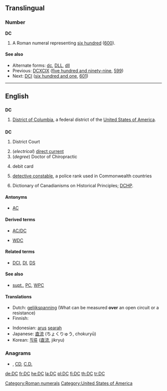 {{also|dC|d.C.|D.C.}}
==Translingual==

===Number===
'''DC'''

# A Roman numeral representing [[six hundred]] ([[600]]).

====See also====
* Alternate forms: [[dc]], [[DLL]], [[dll]]
* Previous: [[DCXCIX]] ([[five hundred and ninety-nine]], [[599]])
* Next: [[DCI]] ([[six hundred and one]], [[601]])

[[Category:Roman numerals]]

----

==English==

==={{abbreviation}}===
'''DC'''

# {{geography}} [[District of Columbia]], a federal district of the [[United States of America]].

==={{initialism}}===
'''DC'''

# {{legal}} District Court
# (''electrical'') [[direct current]]
# (''degree'') Doctor of Chiropractic
# {{banking}} debit card
# {{police}} [[detective constable]], a police rank used in Commonwealth countries
# Dictionary of Canadianisms on Historical Principles; [[DCHP]].

====Antonyms====
* [[AC]]

====Derived terms====
* [[AC/DC]]
* {{sense|police}} [[WDC]]

====Related terms====
* {{sense|police}} [[DCI]], [[DI]], [[DS]]

====See also====
* {{sense|police}} [[supt.]], [[PC]], [[WPC]]

====Translations====
{{trans-top|direct current}}
* Dutch: [[gelijkspanning]] (What can be measured '''over''' an open circuit or a resistance)
* Finnish: {{t-|fi|tasavirta}}
{{trans-mid}}
* Indonesian: [[arus]] [[arah|searah]]
* Japanese: [[直流]] (ちょくりゅう, chokuryū)
* Korean: [[직류]] ([[直流]], jikryu)
{{trans-bottom}}

===Anagrams===
* {{alphagram|[[cD#English|cD]]}} , [[CD#English|CD]], [[C.D.#English|C.D.]]


[[Category:United States of America]]

[[de:DC]]
[[fr:DC]]
[[he:DC]]
[[la:DC]]
[[pl:DC]]
[[fi:DC]]
[[th:DC]]
[[tr:DC]]